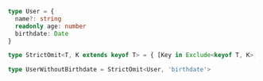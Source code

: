 ```typescript
 type User = {
   name?: string
   readonly age: number
   birthdate: Date
 }

 type StrictOmit<T, K extends keyof T> = { [Key in Exclude<keyof T, K>]: T[Key] }

 type UserWithoutBirthdate = StrictOmit<User, 'birthdate'>
```